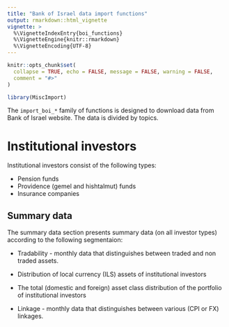 ```yaml
---
title: "Bank of Israel data import functions"
output: rmarkdown::html_vignette
vignette: >
  %\VignetteIndexEntry{boi_functions}
  %\VignetteEngine{knitr::rmarkdown}
  %\VignetteEncoding{UTF-8}
---
```


```r
knitr::opts_chunk$set(
  collapse = TRUE, echo = FALSE, message = FALSE, warning = FALSE,
  comment = "#>"
)
```

```r
library(MiscImport)
```

The `import_boi_*` family of functions is designed to download data from
Bank of Israel website. The data is divided by topics.

# Institutional investors

Institutional investors consist of the following types:

* Pension funds
* Providence (gemel and hishtalmut) funds 
* Insurance companies

## Summary data

The summary data section presents summary data (on all investor types) 
according to the following segmentaion:

* Tradability - monthly data that distinguishes between traded and non traded
assets.

* Distribution of local currency (ILS) assets of institutional investors

* The total (domestic and foreign) asset class distribution of the portfolio
of institutional investors

* Linkage - monthly data that distinguishes between various (CPI or FX) 
linkages.



```r

```

